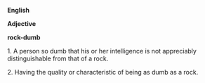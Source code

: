 '''English'''

'''Adjective'''

'''rock-dumb'''

1.  A person so dumb that his or her intelligence is not appreciably distinguishable from that of a rock.

2.  Having the quality or characteristic of being as dumb as a rock.